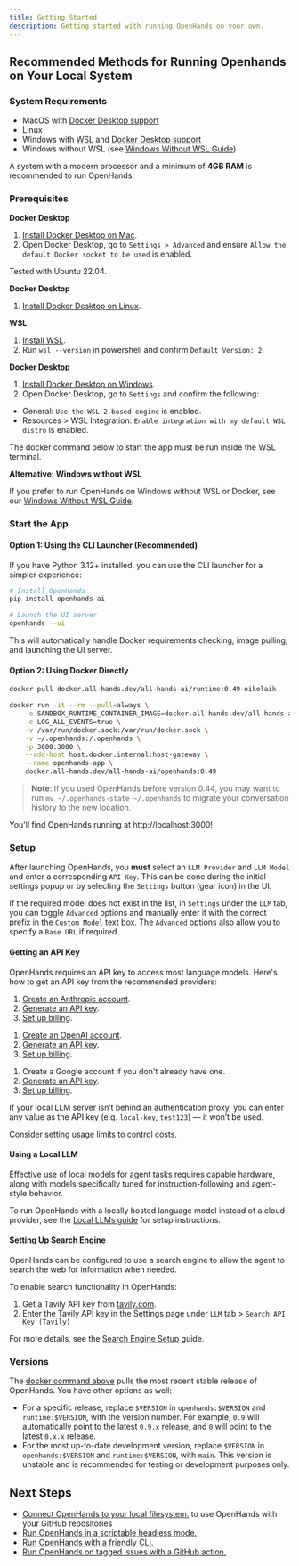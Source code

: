 ```yaml
---
title: Getting Started
description: Getting started with running OpenHands on your own.
---
```


## Recommended Methods for Running Openhands on Your Local System

### System Requirements

- MacOS with [Docker Desktop support](https://docs.docker.com/desktop/setup/install/mac-install/#system-requirements)
- Linux
- Windows with [WSL](https://learn.microsoft.com/en-us/windows/wsl/install) and [Docker Desktop support](https://docs.docker.com/desktop/setup/install/windows-install/#system-requirements)
- Windows without WSL (see [Windows Without WSL Guide](/usage/windows-without-wsl))

A system with a modern processor and a minimum of **4GB RAM** is recommended to run OpenHands.

### Prerequisites

<AccordionGroup>

<Accordion title="MacOS">

  **Docker Desktop**

  1. [Install Docker Desktop on Mac](https://docs.docker.com/desktop/setup/install/mac-install).
  2. Open Docker Desktop, go to `Settings > Advanced` and ensure `Allow the default Docker socket to be used` is enabled.
</Accordion>

<Accordion title="Linux">

  <Note>
  Tested with Ubuntu 22.04.
  </Note>

  **Docker Desktop**

  1. [Install Docker Desktop on Linux](https://docs.docker.com/desktop/setup/install/linux/).

</Accordion>

<Accordion title="Windows">

  **WSL**

  1. [Install WSL](https://learn.microsoft.com/en-us/windows/wsl/install).
  2. Run `wsl --version` in powershell and confirm `Default Version: 2`.

  **Docker Desktop**

  1. [Install Docker Desktop on Windows](https://docs.docker.com/desktop/setup/install/windows-install).
  2. Open Docker Desktop, go to `Settings` and confirm the following:
  - General: `Use the WSL 2 based engine` is enabled.
  - Resources > WSL Integration: `Enable integration with my default WSL distro` is enabled.

  <Note>
  The docker command below to start the app must be run inside the WSL terminal.
  </Note>

  **Alternative: Windows without WSL**

  If you prefer to run OpenHands on Windows without WSL or Docker, see our [Windows Without WSL Guide](/usage/windows-without-wsl).

</Accordion>

</AccordionGroup>

### Start the App

#### Option 1: Using the CLI Launcher (Recommended)

If you have Python 3.12+ installed, you can use the CLI launcher for a simpler experience:

```bash
# Install OpenHands
pip install openhands-ai

# Launch the UI server
openhands --ui
```

This will automatically handle Docker requirements checking, image pulling, and launching the UI server.

#### Option 2: Using Docker Directly

```bash
docker pull docker.all-hands.dev/all-hands-ai/runtime:0.49-nikolaik

docker run -it --rm --pull=always \
    -e SANDBOX_RUNTIME_CONTAINER_IMAGE=docker.all-hands.dev/all-hands-ai/runtime:0.49-nikolaik \
    -e LOG_ALL_EVENTS=true \
    -v /var/run/docker.sock:/var/run/docker.sock \
    -v ~/.openhands:/.openhands \
    -p 3000:3000 \
    --add-host host.docker.internal:host-gateway \
    --name openhands-app \
    docker.all-hands.dev/all-hands-ai/openhands:0.49
```

> **Note**: If you used OpenHands before version 0.44, you may want to run `mv ~/.openhands-state ~/.openhands` to migrate your conversation history to the new location.

You'll find OpenHands running at http://localhost:3000!

### Setup

After launching OpenHands, you **must** select an `LLM Provider` and `LLM Model` and enter a corresponding `API Key`.
This can be done during the initial settings popup or by selecting the `Settings`
button (gear icon) in the UI.

If the required model does not exist in the list, in `Settings` under the `LLM` tab, you can toggle `Advanced` options
and manually enter it with the correct prefix in the `Custom Model` text box.
The `Advanced` options also allow you to specify a `Base URL` if required.

#### Getting an API Key

OpenHands requires an API key to access most language models. Here's how to get an API key from the recommended providers:

<AccordionGroup>

<Accordion title="Anthropic (Claude)">

1. [Create an Anthropic account](https://console.anthropic.com/).
2. [Generate an API key](https://console.anthropic.com/settings/keys).
3. [Set up billing](https://console.anthropic.com/settings/billing).

</Accordion>

<Accordion title="OpenAI">

1. [Create an OpenAI account](https://platform.openai.com/).
2. [Generate an API key](https://platform.openai.com/api-keys).
3. [Set up billing](https://platform.openai.com/account/billing/overview).

</Accordion>

<Accordion title="Google (Gemini)">

1. Create a Google account if you don't already have one.
2. [Generate an API key](https://aistudio.google.com/apikey).
3. [Set up billing](https://aistudio.google.com/usage?tab=billing).

</Accordion>

<Accordion title="Local LLM (e.g. LM Studio, llama.cpp, Ollama)">

If your local LLM server isn’t behind an authentication proxy, you can enter any value as the API key (e.g. `local-key`, `test123`) — it won’t be used.

</Accordion>

</AccordionGroup>

Consider setting usage limits to control costs.

#### Using a Local LLM

<Note>
Effective use of local models for agent tasks requires capable hardware, along with models specifically tuned for instruction-following and agent-style behavior.
</Note>

To run OpenHands with a locally hosted language model instead of a cloud provider, see the [Local LLMs guide](/usage/llms/local-llms) for setup instructions.

#### Setting Up Search Engine

OpenHands can be configured to use a search engine to allow the agent to search the web for information when needed.

To enable search functionality in OpenHands:

1. Get a Tavily API key from [tavily.com](https://tavily.com/).
2. Enter the Tavily API key in the Settings page under `LLM` tab > `Search API Key (Tavily)`

For more details, see the [Search Engine Setup](/usage/search-engine-setup) guide.

### Versions

The [docker command above](/usage/local-setup#start-the-app) pulls the most recent stable release of OpenHands. You have other options as well:
- For a specific release, replace `$VERSION` in `openhands:$VERSION` and `runtime:$VERSION`, with the version number.
For example, `0.9` will automatically point to the latest `0.9.x` release, and `0` will point to the latest `0.x.x` release.
- For the most up-to-date development version, replace `$VERSION` in `openhands:$VERSION` and `runtime:$VERSION`, with `main`.
This version is unstable and is recommended for testing or development purposes only.

## Next Steps

- [Connect OpenHands to your local filesystem.](/usage/runtimes/docker#connecting-to-your-filesystem) to use OpenHands with your GitHub repositories
- [Run OpenHands in a scriptable headless mode.](/usage/how-to/headless-mode)
- [Run OpenHands with a friendly CLI.](/usage/how-to/cli-mode)
- [Run OpenHands on tagged issues with a GitHub action.](/usage/how-to/github-action)
